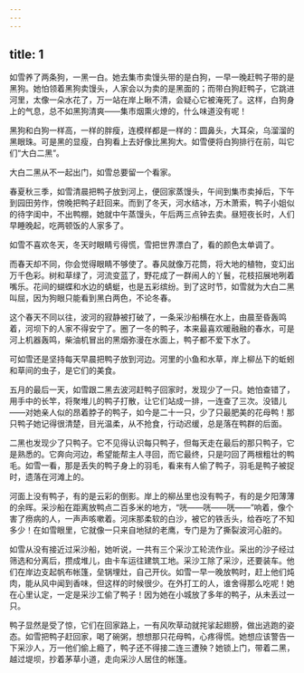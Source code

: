 ```yaml
---
---
---
```

title: 1
---




如雪养了两条狗，一黑一白。她去集市卖馒头带的是白狗，一早一晚赶鸭子带的是黑狗。她怕领着黑狗卖馒头，人家会以为卖的是黑面的；而带白狗赶鸭子，它跳进河里，太像一朵水花了，万一站在岸上瞅不清，会疑心它被淹死了。这样，白狗身上的气息，总不如黑狗清爽——集市烟熏火燎的，什么味道没有呢！

黑狗和白狗一样高，一样的胖瘦，连模样都是一样的：圆鼻头，大耳朵，乌溜溜的黑眼珠。可是黑的显瘦，白狗看上去好像比黑狗大。如雪便将白狗排行在前，叫它们“大白二黑”。

大白二黑从不一起出门，如雪总要留一个看家。

春夏秋三季，如雪清晨把鸭子放到河上，便回家蒸馒头，午间到集市卖掉后，下午到园田劳作，傍晚把鸭子赶回来。而到了冬天，河水结冰，万木萧索，鸭子小姐似的待字闺中，不出鸭棚，她就中午蒸馒头，午后两三点钟去卖。昼短夜长时，人们早睡晚起，吃两顿饭的人家多了。

如雪不喜欢冬天，冬天时眼睛亏得慌，雪把世界漂白了，看的颜色太单调了。

而春天却不同，你会觉得眼睛不够使了。春风就像万花筒，将大地的植物，变幻出万千色彩。树和草绿了，河流变蓝了，野花成了一群闹人的丫鬟，花枝招展地咧着嘴乐。花间的蝴蝶和水边的蜻蜓，也是五彩缤纷。到了这时节，如雪就为大白二黑叫屈，因为狗眼只能看到黑白两色，不论冬春。

这个春天不同以往，波河的寂静被打破了，一条采沙船横在水上，由晨至昏轰鸣着，河坝下的人家不得安宁了。圈了一冬的鸭子，本来最喜欢暖融融的春水，可是河上机器轰鸣，柴油机冒出的黑烟弥漫在水面上，鸭子都不爱下水了。

可如雪还是坚持每天早晨把鸭子放到河边。河里的小鱼和水草，岸上柳丛下的蚯蚓和草间的虫子，是它们的美食。

五月的最后一天，如雪跟二黑去波河赶鸭子回家时，发现少了一只。她怕查错了，用手中的长竿，将聚堆儿的鸭子打散，让它们站成一排，一连查了三次。没错儿——对她亲人似的昂着脖子的鸭子，如今是二十一只，少了只最肥美的花母鸭！那只鸭子她记得很清楚，目光温柔，从不抢食，行动迟缓，总是落在鸭群的后面。

二黑也发现少了只鸭子。它不见得认识每只鸭子，但每天走在最后的那只鸭子，它是熟悉的。它奔向河边，希望能帮主人寻回，而它最终，只是叼回了两根粗壮的鸭毛。如雪一看，那是丢失的鸭子身上的羽毛，看来有人偷了鸭子，羽毛是鸭子被捉时，遗落在河滩上的。

河面上没有鸭子，有的是云彩的倒影。岸上的柳丛里也没有鸭子，有的是夕阳薄薄的余晖。采沙船在距离放鸭点二百多米的地方，“咣——咣——咣——”响着，像个害了痨病的人，一声声咳嗽着。河床那柔软的白沙，被它的铁舌头，给吞吃了不知多少！在如雪眼里，它就像一只来自地狱的老鹰，专门是为了撕裂波河心脏的。

如雪从没有接近过采沙船，她听说，一共有三个采沙工轮流作业。采出的沙子经过筛选和分离后，攒成堆儿，由卡车运往建筑工地。采沙工除了采沙，还要装车。他们在岸边支起帆布帐篷，垒锅埋灶，自己开伙。如雪一早一晚放鸭时，赶上他们炖肉，能从风中闻到香味，但这样的时候很少。在外打工的人，谁舍得那么吃呢！她在心里认定，一定是采沙工偷了鸭子！因为她在小城放了多年的鸭子，从未丢过一只。

鸭子显然是受了惊，它们在回家路上，一有风吹草动就挓挲起翅膀，做出逃跑的姿态。如雪把鸭子赶回家，喝了碗粥，想想那只花母鸭，心疼得慌。她想应该警告一下采沙人，万一他们偷上瘾了，鸭子还不得接二连三遭殃？她锁上门，带着二黑，越过堤坝，抄着茅草小道，走向采沙人居住的帐篷。